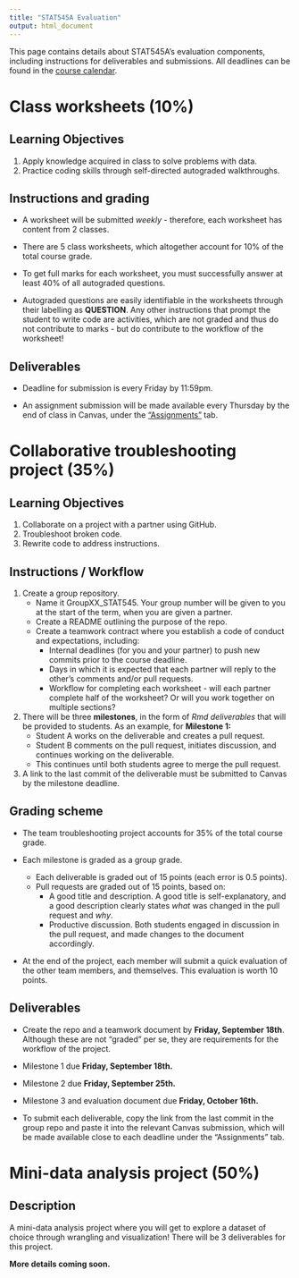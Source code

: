 ```yaml
---
title: "STAT545A Evaluation"
output: html_document
---
```


This page contains details about STAT545A's evaluation components, including instructions for deliverables and submissions. All deadlines can be found in the [course calendar](https://stat545.stat.ubc.ca/calendar/).

# Class worksheets (10%)

## Learning Objectives

1. Apply knowledge acquired in class to solve problems with data.
2. Practice coding skills through self-directed autograded walkthroughs.

## Instructions and grading

+ A worksheet will be submitted *weekly* - therefore, each worksheet has content from 2 classes. 

+ There are 5 class worksheets, which altogether account for 10% of the total course grade.

+ To get full marks for each worksheet, you must successfully answer at least 40% of all autograded questions. 

+ Autograded questions are easily identifiable in the worksheets through their labelling as **QUESTION**. Any other instructions that prompt the student to write code are activities, which are not graded and thus do not contribute to marks - but do contribute to the workflow of the worksheet!

## Deliverables

+ Deadline for submission is every Friday by 11:59pm. 

+ An assignment submission will be made available every Thursday by the end of class in Canvas, under the ["Assignments"](https://canvas.ubc.ca/courses/56299/assignments) tab.

# Collaborative troubleshooting project (35%)

## Learning Objectives

1. Collaborate on a project with a partner using GitHub.
2. Troubleshoot broken code.
3. Rewrite code to address instructions.

## Instructions / Workflow

1. Create a group repository.
   + Name it GroupXX_STAT545. Your group number will be given to you at the start of the term, when you are given a partner.
   + Create a README outlining the purpose of the repo.
   + Create a teamwork contract where you establish a code of conduct and expectations, including:
     + Internal deadlines (for you and your partner) to push new commits prior to the course deadline.
     + Days in which it is expected that each partner will reply to the other's comments and/or pull requests.
     + Workflow for completing each worksheet - will each partner complete half of the worksheet? Or will you work together on multiple sections?

2. There will be three **milestones**, in the form of *Rmd deliverables* that will be provided to students. As an example, for **Milestone 1:**
   + Student A works on the deliverable and creates a pull request.
   + Student B comments on the pull request, initiates discussion, and continues working on the deliverable.
   + This continues until both students agree to merge the pull request.

3. A link to the last commit of the deliverable must be submitted to Canvas by the milestone deadline.

## Grading scheme

+ The team troubleshooting project accounts for 35% of the total course grade.

+ Each milestone is graded as a group grade.
  + Each deliverable is graded out of 15 points (each error is 0.5 points).
  + Pull requests are graded out of 15 points, based on:
    + A good title and description. A good title is self-explanatory, and a good description clearly states *what* was changed in the pull request and *why*.
    + Productive discussion. Both students engaged in discussion in the pull request, and made changes to the document accordingly.

+ At the end of the project, each member will submit a quick evaluation of the other team members, and themselves. This evaluation is worth 10 points.

## Deliverables

+ Create the repo and a teamwork document by **Friday, September 18th**. Although these are not "graded" per se, they are requirements for the workflow of the project.

+ Milestone 1 due **Friday, September 18th.**

+ Milestone 2 due **Friday, September 25th.**

+ Milestone 3 and evaluation document due **Friday, October 16th.**

+ To submit each deliverable, copy the link from the last commit in the group repo and paste it into the relevant Canvas submission, which will be made available close to each deadline under the "Assignments" tab.

# Mini-data analysis project (50%)

## Description

A mini-data analysis project where you will get to explore a dataset of choice through wrangling and visualization! There will be 3 deliverables for this project.

**More details coming soon.**

